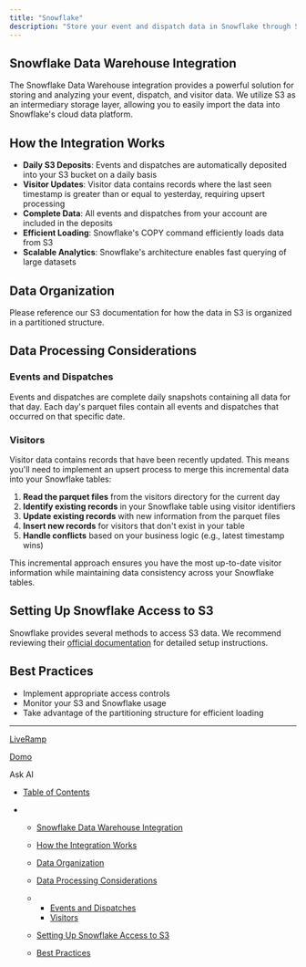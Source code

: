 ```yaml
---
title: "Snowflake"
description: "Store your event and dispatch data in Snowflake through S3 integration"
---
```


## Snowflake Data Warehouse Integration

The Snowflake Data Warehouse integration provides a powerful solution for storing and analyzing your event, dispatch, and visitor data. We utilize S3 as an intermediary storage layer, allowing you to easily import the data into Snowflake's cloud data platform.

## How the Integration Works

* **Daily S3 Deposits**: Events and dispatches are automatically deposited into your S3 bucket on a daily basis
* **Visitor Updates**: Visitor data contains records where the last seen timestamp is greater than or equal to yesterday, requiring upsert processing
* **Complete Data**: All events and dispatches from your account are included in the deposits
* **Efficient Loading**: Snowflake's COPY command efficiently loads data from S3
* **Scalable Analytics**: Snowflake's architecture enables fast querying of large datasets

## Data Organization

Please reference our S3 documentation for how the data in S3 is organized in a partitioned structure.

## Data Processing Considerations

### Events and Dispatches

Events and dispatches are complete daily snapshots containing all data for that day. Each day's parquet files contain all events and dispatches that occurred on that specific date.

### Visitors

Visitor data contains records that have been recently updated. This means you'll need to implement an upsert process to merge this incremental data into your Snowflake tables:

1. **Read the parquet files** from the visitors directory for the current day
2. **Identify existing records** in your Snowflake table using visitor identifiers
3. **Update existing records** with new information from the parquet files
4. **Insert new records** for visitors that don't exist in your table
5. **Handle conflicts** based on your business logic (e.g., latest timestamp wins)

This incremental approach ensures you have the most up-to-date visitor information while maintaining data consistency across your Snowflake tables.

## Setting Up Snowflake Access to S3

Snowflake provides several methods to access S3 data. We recommend reviewing their [official documentation](https://docs.snowflake.com/en/user-guide/data-load-s3) for detailed setup instructions.

## Best Practices

* Implement appropriate access controls
* Monitor your S3 and Snowflake usage
* Take advantage of the partitioning structure for efficient loading

***

[LiveRamp](/docs/live-ramp)

[Domo](/docs/domo)

Ask AI

* [Table of Contents](#)

* * [Snowflake Data Warehouse Integration](#snowflake-data-warehouse-integration)

  * [How the Integration Works](#how-the-integration-works)

  * [Data Organization](#data-organization)

  * [Data Processing Considerations](#data-processing-considerations)

  * * [Events and Dispatches](#events-and-dispatches)
    * [Visitors](#visitors)

  * [Setting Up Snowflake Access to S3](#setting-up-snowflake-access-to-s3)

  * [Best Practices](#best-practices)
